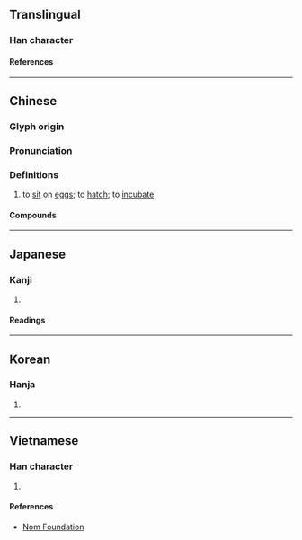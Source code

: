 {{also|孚}}
{{character info/new}}
==Translingual==

===Han character===
{{Han char|rn=39|rad=子|as=11|sn=14|four=72747|canj=HHSLD|ids=⿰卵孚}}

====References====
{{Han ref|kx=0280.210|dkj=07021|dj=0549.200|hdz=21018.170|uh=5B75}}

----

==Chinese==
{{zh-forms|alt=孚-second round simplified}}

===Glyph origin===
{{Han etym}}

===Pronunciation===
{{zh-pron
|m=fū
|c=fu1
|h=pfs=phu
|mn=ml:hu/pū
|mn_note=hu - literary; pū - vernacular (俗)
|mc=y
|oc=y
|cat=v
}}

===Definitions===
{{zh-hanzi}}

# to [[sit]] on [[egg]]s; to [[hatch]]; to [[incubate]]

====Compounds====
{{zh-der|孵育|孵化期|孵卵機|孵化}}

----

==Japanese==

===Kanji===
{{ja-kanji|grade=|rs=子11}}

# {{defn|lang=ja|sort=子11}}

====Readings====
{{ja-readings
|goon=ふ
|kanon=ふ
|kun=かえ-る, かえ-す
}}

----

==Korean==

===Hanja===
{{ko-hanja|부}}

# {{defn|lang=ko|sort=子11}}

----

==Vietnamese==

===Han character===
{{vi-readings|rs=子11|reading=[[lộn]], [[phu]]}}

# {{defn|lang=vi|sort=子11}}

====References====
* [http://nomfoundation.org/common/nom_details.php?codepoint=5b75 Nom Foundation]